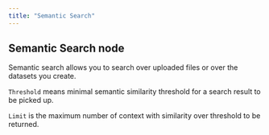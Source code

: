 ```yaml
---
title: "Semantic Search"
---
```


## Semantic Search node

Semantic search allows you to search over uploaded files or over the datasets you create. 

`Threshold` means minimal semantic similarity threshold for a search result to be picked up.

`Limit` is the maximum number of context with similarity over threshold to be returned.
